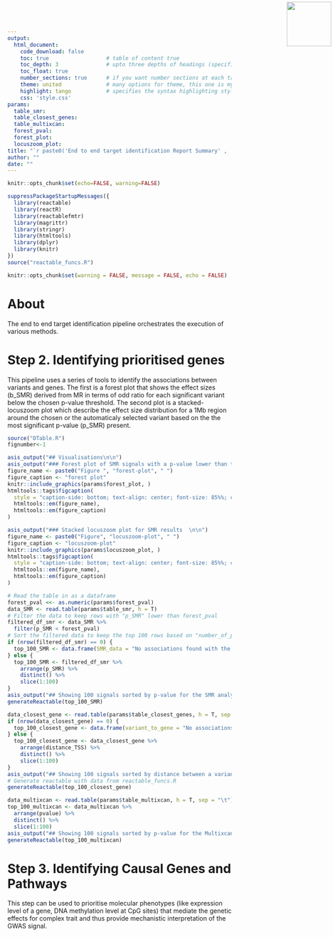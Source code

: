 ```yaml
---
output: 
  html_document:
    code_download: false
    toc: true                  # table of content true
    toc_depth: 3               # upto three depths of headings (specified by #, ## and ###)
    toc_float: true
    number_sections: true      # if you want number sections at each table header
    theme: united              # many options for theme, this one is my favorite.
    highlight: tango           # specifies the syntax highlighting style
    css: 'style.css'
params:
  table_smr:
  table_closest_genes:
  table_multixcan:
  forest_pval:
  forest_plot:
  locuszoom_plot:
title: "`r paste0('End to end target identification Report Summary' , '') `"
author: ""
date: ""
---
```


<img src="logo.png" width=100 style="position:absolute;top:4px;bottom:4px;right:4px;" />


```r
knitr::opts_chunk$set(echo=FALSE, warning=FALSE)
```

```r
suppressPackageStartupMessages({
  library(reactable)
  library(reactR)
  library(reactablefmtr)
  library(magrittr)
  library(stringr)
  library(htmltools)
  library(dplyr)
  library(knitr)
})
source("reactable_funcs.R")
```

```r
knitr::opts_chunk$set(warning = FALSE, message = FALSE, echo = FALSE)
```

# About

The end to end target identification pipeline orchestrates the execution of various methods. 

# Step 2. Identifying prioritised genes

This pipeline uses a series of tools to identify the associations between variants and genes.
The first is a forest plot that shows the effect sizes (b_SMR) derived from MR in terms of odd ratio for each 
significant variant below the chosen p-value threshold.
The second plot is a stacked-locuszoom plot which describe the effect size distribution for a 1Mb region around the chosen or the automaticaly selected variant based on the the most significant p-value (p_SMR) present.

```r
source("DTable.R")
fignumber<-1
```

```r
asis_output("## Visualisations\n\n")
asis_output("### Forest plot of SMR signals with a p-value lower than the threshold given\n\n")
figure_name <- paste0("Figure ", "forest-plot", " ")
figure_caption <- "forest plot"
knitr::include_graphics(params$forest_plot, )
htmltools::tags$figcaption(
  style = "caption-side: bottom; text-align: center; font-size: 85%%; color: #71879d",
  htmltools::em(figure_name),
  htmltools::em(figure_caption)
)
```

```r
asis_output("### Stacked locuszoom plot for SMR results  \n\n")
figure_name <- paste0("Figure", "locuszoom-plot", " ")
figure_caption <- "locuszoom-plot"
knitr::include_graphics(params$locuszoom_plot, )
htmltools::tags$figcaption(
  style = "caption-side: bottom; text-align: center; font-size: 85%%; color: #71879d",
  htmltools::em(figure_name),
  htmltools::em(figure_caption)
)
```

```r
# Read the table in as a dataframe
forest_pval <<- as.numeric(params$forest_pval)
data_SMR <- read.table(params$table_smr, h = T)
# Filter the data to keep rows with "p_SMR" lower than forest_pval
filtered_df_smr <- data_SMR %>%
  filter(p_SMR < forest_pval)
# Sort the filtered data to keep the top 100 rows based on "number_of_paths"
if (nrow(filtered_df_smr) == 0) {
  top_100_SMR <- data.frame(SMR_data = "No associations found with the parameters used. Please update either p-value for the forestplot")
} else {
  top_100_SMR <- filtered_df_smr %>%
    arrange(p_SMR) %>%
    distinct() %>%
    slice(1:100)
}
asis_output("## Showing 100 signals sorted by p-value for the SMR analysis\n\n")
generateReactable(top_100_SMR)
```

```r
data_closest_gene <- read.table(params$table_closest_genes, h = T, sep = ",")
if (nrow(data_closest_gene) == 0) {
  top_100_closest_gene <- data.frame(variant_to_gene = "No associations found with the parameters used. Please update either p-value or check that the genome build is correct")
} else {
  top_100_closest_gene <- data_closest_gene %>%
    arrange(distance_TSS) %>%
    distinct() %>%
    slice(1:100)
}
asis_output("## Showing 100 signals sorted by distance between a variant and a gene\n\n")
# Generate reactable with data from reactable_funcs.R
generateReactable(top_100_closest_gene)
```

```r
data_multixcan <- read.table(params$table_multixcan, h = T, sep = "\t")
top_100_multixcan <- data_multixcan %>%
  arrange(pvalue) %>%
  distinct() %>%
  slice(1:100)
asis_output("## Showing 100 signals sorted by p-value for the Multixcan analysis\n\n")
generateReactable(top_100_multixcan)
```

# Step 3. Identifying Causal Genes and Pathways

This step can be used to prioritise molecular phenotypes (like expression level of a gene, DNA methylation level at CpG sites) that mediate the genetic effects for complex trait and thus provide mechanistic interpretation of the GWAS signal.
